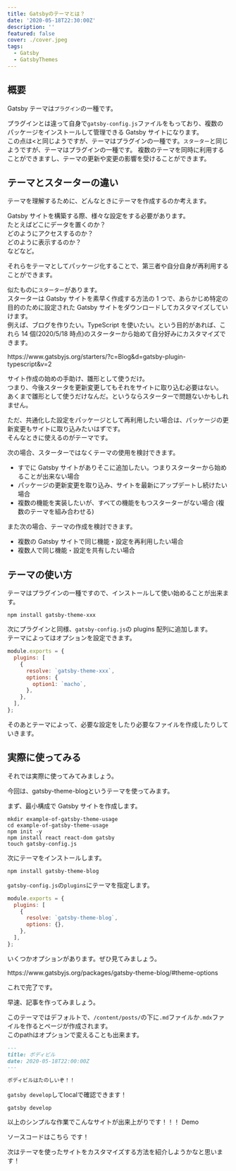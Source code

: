 ```yaml
---
title: Gatsbyのテーマとは？
date: '2020-05-18T22:30:00Z'
description: ''
featured: false
cover: ./cover.jpeg
tags:
  - Gatsby
  - GatsbyThemes
---
```



## 概要

Gatsby テーマは`プラグイン`の一種です。

<PostLink to='/blog/what-is-gatsby-plugins/' />

プラグインとは違って自身で`gatsby-config.js`ファイルをもっており、複数のパッケージをインストールして管理できる Gatsby サイトになります。  
この点は<と同じようですが、テーマはプラグインの一種です。`スターター`と同じようですが、テーマはプラグインの一種です。
複数のテーマを同時に利用することができますし、テーマの更新や変更の影響を受けることができます。

<PostLink to='/blog/what-is-gatsby-starters/' />

## テーマとスターターの違い

テーマを理解するために、どんなときにテーマを作成するのか考えます。

Gatsby サイトを構築する際、様々な設定をする必要があります。  
たとえばどこにデータを置くのか？  
どのようにアクセスするのか？  
どのように表示するのか？  
などなど。

それらをテーマとしてパッケージ化することで、第三者や自分自身が再利用することができます。

似たものに`スターター`があります。  
スターターは Gatsby サイトを素早く作成する方法の 1 つで、あらかじめ特定の目的のために設定された Gatsby サイトをダウンロードしてカスタマイズしていけます。  
例えば、ブログを作りたい。TypeScript を使いたい。という目的があれば、これら 14 個(2020/5/18 時点)のスターターから始めて自分好みにカスタマイズできます。

<ExternalLink href='https://www.gatsbyjs.org/starters/?c=Blog&d=gatsby-plugin-typescript&v=2'>
  https://www.gatsbyjs.org/starters/?c=Blog&d=gatsby-plugin-typescript&v=2
</ExternalLink>

サイト作成の始めの手助け、雛形として使うだけ。  
つまり、今後スタータを更新変更してもそれをサイトに取り込む必要はない。  
あくまで雛形として使うだけなんだ。というならスターターで問題ないかもしれません。

ただ、共通化した設定をパッケージとして再利用したい場合は、パッケージの更新変更もサイトに取り込みたいはずです。  
そんなときに使えるのがテーマです。

次の場合、スターターではなくテーマの使用を検討できます。

- すでに Gatsby サイトがありそこに追加したい。つまりスターターから始めることが出来ない場合
- パッケージの更新変更を取り込み、サイトを最新にアップデートし続けたい場合
- 複数の機能を実装したいが、すべての機能をもつスターターがない場合
  (複数のテーマを組み合わせる)

また次の場合、テーマの作成を検討できます。

- 複数の Gatsby サイトで同じ機能・設定を再利用したい場合
- 複数人で同じ機能・設定を共有したい場合

## テーマの使い方

テーマはプラグインの一種ですので、インストールして使い始めることが出来ます。


```shell title=テーマをインストール
npm install gatsby-theme-xxx
```

次にプラグインと同様、`gatsby-config.js`の plugins 配列に追加します。  
テーマによってはオプションを設定できます。

```js title=gatsby-config.js
module.exports = {
  plugins: [
    {
      resolve: `gatsby-theme-xxx`,
      options: {
        option1: `macho`,
      },
    },
  ],
};
```

そのあとテーマによって、必要な設定をしたり必要なファイルを作成したりしていきます。

## 実際に使ってみる

それでは実際に使ってみてみましょう。

今回は、<ExternalLink href='https://www.gatsbyjs.org/packages/gatsby-theme-blog/'>gatsby-theme-blog</ExternalLink>というテーマを使ってみます。

まず、最小構成で Gatsby サイトを作成します。

```shell title=最小構成でgatsbyサイト作成
mkdir example-of-gatsby-theme-usage
cd example-of-gatsby-theme-usage
npm init -y
npm install react react-dom gatsby
touch gatsby-config.js
```

次にテーマをインストールします。

```shell title=テーマをインストール
npm install gatsby-theme-blog
```

`gatsby-config.js`の`plugins`にテーマを指定します。

```js title=gatsby-config.js
module.exports = {
  plugins: [
    {
      resolve: `gatsby-theme-blog`,
      options: {},
    },
  ],
};
```

いくつかオプションがあります。ぜひ見てみましょう。

<ExternalLink href='https://www.gatsbyjs.org/packages/gatsby-theme-blog/#theme-options'>
  https://www.gatsbyjs.org/packages/gatsby-theme-blog/#theme-options
</ExternalLink>

これで完了です。

早速、記事を作ってみましょう。

このテーマではデフォルトで、`/content/posts/`の下に`.md`ファイルか`.mdx`ファイルを作るとページが作成されます。  
このpathはオプションで変えることも出来ます。

```md title=content/posts/bodybuilding.md
---
title: ボディビル
date: 2020-05-18T22:00:00Z
---

ボディビルはたのしいぞ！！
```

`gatsby develop`してlocalで確認できます！

```shell
gatsby develop
```

以上のシンプルな作業でこんなサイトが出来上がりです！！！
<ExternalLink href='https://example-of-gatsby-theme-usage.netlify.app/'>Demo</ExternalLink>

ソースコードは<ExternalLink href='https://github.com/YuukiOkamoto/example-of-gatsby-theme-usage/tree/master'>こちら</ExternalLink> です！

<Callout emoji='🙌' my='5'>次はテーマを使ったサイトをカスタマイズする方法を紹介しようかなと思います！</Callout>